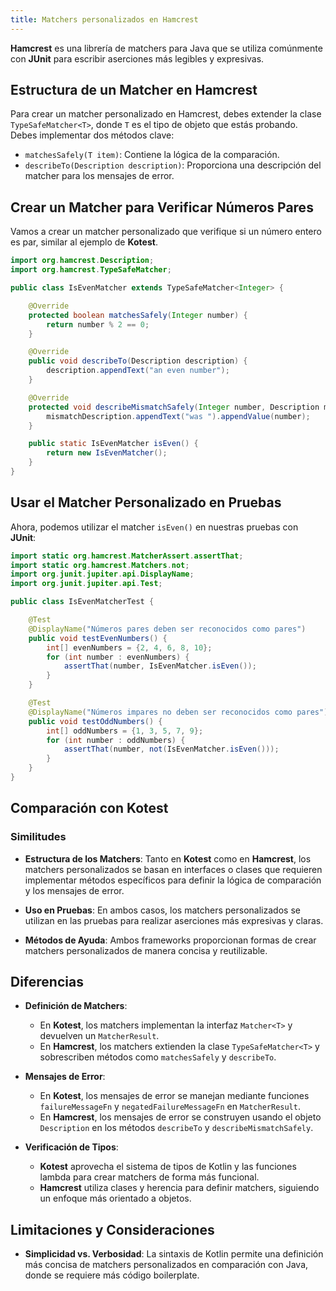 ```yaml
---
title: Matchers personalizados en Hamcrest
---
```


<ReadingTime/>

**Hamcrest** es una librería de matchers para Java que se utiliza comúnmente con **JUnit** para escribir aserciones más legibles y expresivas.

## Estructura de un Matcher en Hamcrest

Para crear un matcher personalizado en Hamcrest, debes extender la clase `TypeSafeMatcher<T>`, donde `T` es el tipo de objeto que estás probando. Debes implementar dos métodos clave:

- `matchesSafely(T item)`: Contiene la lógica de la comparación.
- `describeTo(Description description)`: Proporciona una descripción del matcher para los mensajes de error.

## Crear un Matcher para Verificar Números Pares

Vamos a crear un matcher personalizado que verifique si un número entero es par, similar al ejemplo de **Kotest**.

```java
import org.hamcrest.Description;
import org.hamcrest.TypeSafeMatcher;

public class IsEvenMatcher extends TypeSafeMatcher<Integer> {

    @Override
    protected boolean matchesSafely(Integer number) {
        return number % 2 == 0;
    }

    @Override
    public void describeTo(Description description) {
        description.appendText("an even number");
    }

    @Override
    protected void describeMismatchSafely(Integer number, Description mismatchDescription) {
        mismatchDescription.appendText("was ").appendValue(number);
    }

    public static IsEvenMatcher isEven() {
        return new IsEvenMatcher();
    }
}
```

## Usar el Matcher Personalizado en Pruebas

Ahora, podemos utilizar el matcher `isEven()` en nuestras pruebas con **JUnit**:

```java
import static org.hamcrest.MatcherAssert.assertThat;
import static org.hamcrest.Matchers.not;
import org.junit.jupiter.api.DisplayName;
import org.junit.jupiter.api.Test;

public class IsEvenMatcherTest {

    @Test
    @DisplayName("Números pares deben ser reconocidos como pares")
    public void testEvenNumbers() {
        int[] evenNumbers = {2, 4, 6, 8, 10};
        for (int number : evenNumbers) {
            assertThat(number, IsEvenMatcher.isEven());
        }
    }

    @Test
    @DisplayName("Números impares no deben ser reconocidos como pares")
    public void testOddNumbers() {
        int[] oddNumbers = {1, 3, 5, 7, 9};
        for (int number : oddNumbers) {
            assertThat(number, not(IsEvenMatcher.isEven()));
        }
    }
}
```

## Comparación con Kotest

### Similitudes

- **Estructura de los Matchers**: Tanto en **Kotest** como en **Hamcrest**, los matchers personalizados se basan en interfaces o clases que requieren implementar métodos específicos para definir la lógica de comparación y los mensajes de error.

- **Uso en Pruebas**: En ambos casos, los matchers personalizados se utilizan en las pruebas para realizar aserciones más expresivas y claras.

- **Métodos de Ayuda**: Ambos frameworks proporcionan formas de crear matchers personalizados de manera concisa y reutilizable.

## Diferencias

- **Definición de Matchers**:
  - En **Kotest**, los matchers implementan la interfaz `Matcher<T>` y devuelven un `MatcherResult`.
  - En **Hamcrest**, los matchers extienden la clase `TypeSafeMatcher<T>` y sobrescriben métodos como `matchesSafely` y `describeTo`.

- **Mensajes de Error**:
  - En **Kotest**, los mensajes de error se manejan mediante funciones `failureMessageFn` y `negatedFailureMessageFn` en `MatcherResult`.
  - En **Hamcrest**, los mensajes de error se construyen usando el objeto `Description` en los métodos `describeTo` y `describeMismatchSafely`.

- **Verificación de Tipos**:
  - **Kotest** aprovecha el sistema de tipos de Kotlin y las funciones lambda para crear matchers de forma más funcional.
  - **Hamcrest** utiliza clases y herencia para definir matchers, siguiendo un enfoque más orientado a objetos.

## Limitaciones y Consideraciones

- **Simplicidad vs. Verbosidad**: La sintaxis de Kotlin permite una definición más concisa de matchers personalizados en comparación con Java, donde se requiere más código boilerplate.


